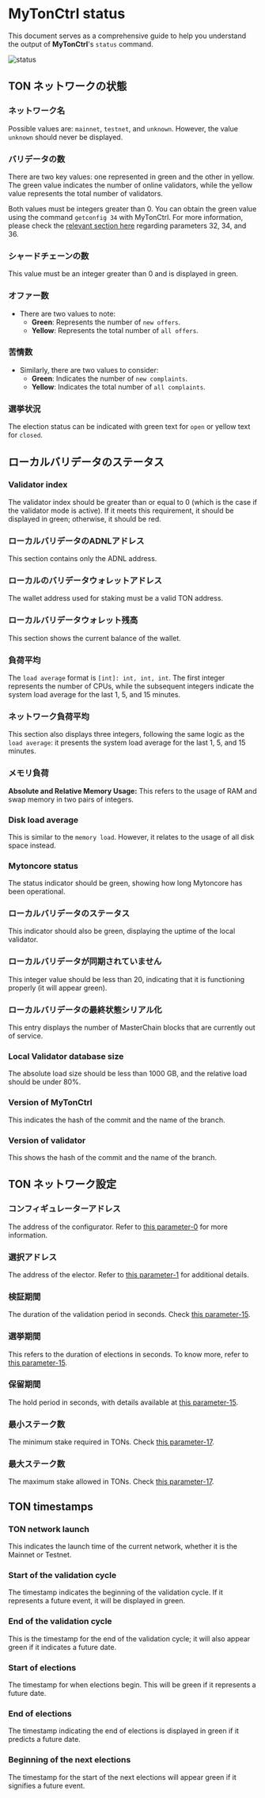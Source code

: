 
# MyTonCtrl status

This document serves as a comprehensive guide to help you understand the output of **MyTonCtrl**'s `status` command.

![status](/img/docs/mytonctrl/status.png)

## TON ネットワークの状態

### ネットワーク名

Possible values are: `mainnet`, `testnet`, and `unknown`. However, the value `unknown` should never be displayed.

### バリデータの数

There are two key values: one represented in green and the other in yellow. The green value indicates the number of online validators, while the yellow value represents the total number of validators.

Both values must be integers greater than 0. You can obtain the green value using the command `getconfig 34` with MyTonCtrl. For more information, please check the [relevant section here](/v3/documentation/network/configs/blockchain-configs#param-32-34-and-36) regarding parameters 32, 34, and 36.

### シャードチェーンの数

This value must be an integer greater than 0 and is displayed in green.

### オファー数

- There are two values to note:
  - **Green**: Represents the number of `new offers`.
  - **Yellow**: Represents the total number of `all offers`.

### 苦情数

- Similarly, there are two values to consider:
  - **Green**: Indicates the number of `new complaints`.
  - **Yellow**: Indicates the total number of `all complaints`.

### 選挙状況

The election status can be indicated with green text for `open` or yellow text for `closed`.

## ローカルバリデータのステータス

### Validator index

The validator index should be greater than or equal to 0 (which is the case if the validator mode is active). If it meets this requirement, it should be displayed in green; otherwise, it should be red.

### ローカルバリデータのADNLアドレス

This section contains only the ADNL address.

### ローカルのバリデータウォレットアドレス

The wallet address used for staking must be a valid TON address.

### ローカルバリデータウォレット残高

This section shows the current balance of the wallet.

### 負荷平均

The `load average` format is `[int]: int, int, int`. The first integer represents the number of CPUs, while the subsequent integers indicate the system load average for the last 1, 5, and 15 minutes.

### ネットワーク負荷平均

This section also displays three integers, following the same logic as the `load average`: it presents the system load average for the last 1, 5, and 15 minutes.

### メモリ負荷

**Absolute and Relative Memory Usage:** This refers to the usage of RAM and swap memory in two pairs of integers.

### Disk load average

This is similar to the `memory load`. However, it relates to the usage of all disk space instead.

### Mytoncore status

The status indicator should be green, showing how long Mytoncore has been operational.

### ローカルバリデータのステータス

This indicator should also be green, displaying the uptime of the local validator.

### ローカルバリデータが同期されていません

This integer value should be less than 20, indicating that it is functioning properly (it will appear green).

### ローカルバリデータの最終状態シリアル化

This entry displays the number of MasterChain blocks that are currently out of service.

### Local Validator database size

The absolute load size should be less than 1000 GB, and the relative load should be under 80%.

### Version of MyTonCtrl

This indicates the hash of the commit and the name of the branch.

### Version of validator

This shows the hash of the commit and the name of the branch.

## TON ネットワーク設定

### コンフィギュレーターアドレス

The address of the configurator. Refer to [this parameter-0](/v3/documentation/network/configs/blockchain-configs#param-0) for more information.

### 選択アドレス

The address of the elector. Refer to [this parameter-1](/v3/documentation/network/configs/blockchain-configs#param-1) for additional details.

### 検証期間

The duration of the validation period in seconds. Check [this parameter-15](/v3/documentation/network/configs/blockchain-configs#param-15).

### 選挙期間

This refers to the duration of elections in seconds. To know more, refer to [this parameter-15](/v3/documentation/network/configs/blockchain-configs#param-15).

### 保留期間

The hold period in seconds, with details available at [this parameter-15](/v3/documentation/network/configs/blockchain-configs#param-15).

### 最小ステーク数

The minimum stake required in TONs. Check [this parameter-17](/v3/documentation/network/configs/blockchain-configs#param-17).

### 最大ステーク数

The maximum stake allowed in TONs. Check [this parameter-17](/v3/documentation/network/configs/blockchain-configs#param-17).

## TON timestamps

### TON network launch

This indicates the launch time of the current network, whether it is the Mainnet or Testnet.

### Start of the validation cycle

The timestamp indicates the beginning of the validation cycle. If it represents a future event, it will be displayed in green.

### End of the validation cycle

This is the timestamp for the end of the validation cycle; it will also appear green if it indicates a future date.

### Start of elections

The timestamp for when elections begin. This will be green if it represents a future date.

### End of elections

The timestamp indicating the end of elections is displayed in green if it predicts a future date.

### Beginning of the next elections

The timestamp for the start of the next elections will appear green if it signifies a future event.

<Feedback />

